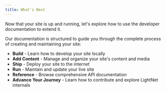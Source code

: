```yaml
---
title: What's Next
---
```



Now that your site is up and running, let's explore how to use the developer documentation to extend it.

Our documentation is structured to guide you through the complete process of creating and maintaining your site:

- **Build** - Learn how to develop your site locally
- **Add Content** - Manage and organize your site's content and media
- **Ship** - Deploy your site to the internet
- **Run** - Maintain and update your live site
- **Reference** - Browse comprehensive API documentation
- **Advance Your Journey** - Learn how to contribute and explore LightNet internals


